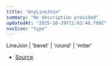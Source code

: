 ```yaml
---
title: "AnyLineJoin"
summary: "No description provided"
updatedAt: "2025-10-29T11:03:48.799Z"
navIcon: "type"
---
```



LineJoin \| 'bevel' \| 'round' \| 'miter'

- [Source](https://github.com/NMMTY/LazyCanvas/blob/e5b83021346e886d435469de8abb93654e0fb45d/packages/lazycanvas/src/types/types.d.ts#L60)